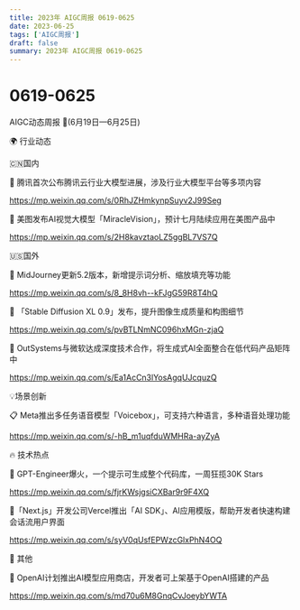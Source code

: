 ```yaml
---
title: 2023年 AIGC周报 0619-0625
date: 2023-06-25
tags: ['AIGC周报']
draft: false
summary: 2023年 AIGC周报 0619-0625
---
```

# 0619-0625



AIGC动态周报 🚀(6月19日—6月25日)

🌍 行业动态

🇨🇳国内

📰 腾讯首次公布腾讯云行业大模型进展，涉及行业大模型平台等多项内容

https://mp.weixin.qq.com/s/0RhJZHmkynpSuyv2J99Seg

📰 美图发布AI视觉大模型「MiracleVision」，预计七月陆续应用在美图产品中

https://mp.weixin.qq.com/s/2H8kavztaoLZ5ggBL7VS7Q

🇺🇸国外

📰 MidJourney更新5.2版本，新增提示词分析、缩放填充等功能

https://mp.weixin.qq.com/s/8_8H8vh--kFJgG59R8T4hQ

📰 「Stable Diffusion XL 0.9」发布，提升图像生成质量和构图细节

https://mp.weixin.qq.com/s/pvBTLNmNC096hxMGn-zjaQ

📰 OutSystems与微软达成深度技术合作，将生成式AI全面整合在低代码产品矩阵中

https://mp.weixin.qq.com/s/Ea1AcCn3lYosAgqUJcquzQ

💡场景创新

📋 Meta推出多任务语音模型「Voicebox」，可支持六种语言，多种语音处理功能

https://mp.weixin.qq.com/s/-hB_m1uqfduWMHRa-ayZyA

🔥 技术热点

📝 GPT-Engineer爆火，一个提示可生成整个代码库，一周狂揽30K Stars

https://mp.weixin.qq.com/s/fjrKWsjgsiCXBar9r9F4XQ

📝「Next.js」开发公司Vercel推出「AI SDK」、AI应用模版，帮助开发者快速构建会话流用户界面

https://mp.weixin.qq.com/s/syV0qUsfEPWzcGlxPhN4OQ

🎉 其他

🚀 OpenAI计划推出AI模型应用商店，开发者可上架基于OpenAI搭建的产品

https://mp.weixin.qq.com/s/md70u6M8GnqCvJoeybYWTA